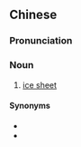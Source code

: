 ==Chinese==
{{zh-forms|type=12}}

===Pronunciation===
{{zh-pron
|m=dàbīngyuán
|cat=n
}}

===Noun===
{{zh-noun}}

# [[ice sheet]]

====Synonyms====
* {{zh-l|冰蓋}}
* {{zh-l|冰冠|tr=bīngguān}}